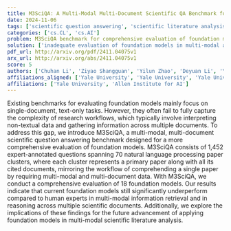```yaml
---
title: M3SciQA: A Multi-Modal Multi-Document Scientific QA Benchmark for   Evaluating Foundation Models
date: 2024-11-06
tags: ['scientific question answering', 'scientific literature analysis', 'foundation models', 'information retrieval', 'multi-document', 'multi-modal', 'natural language processing']
categories: ['cs.CL', 'cs.AI']
problem: M3SciQA benchmark for comprehensive evaluation of foundation models
solution: ['inadequate evaluation of foundation models in multi-modal and multi-document contexts']
pdf_url: http://arxiv.org/pdf/2411.04075v1
arx_url: http://arxiv.org/abs/2411.04075v1
score: 5
authors: ['Chuhan Li', 'Ziyao Shangguan', 'Yilun Zhao', 'Deyuan Li', 'Yixin Liu', 'Arman Cohan']
affiliations_aligned: ['Yale University', 'Yale University', 'Yale University', 'Yale University', 'Yale University', 'Allen Institute for AI']
affiliations: ['Yale University', 'Allen Institute for AI']
---
```



Existing benchmarks for evaluating foundation models mainly focus on single-document, text-only tasks. However, they often fail to fully capture the complexity of research workflows, which typically involve interpreting non-textual data and gathering information across multiple documents. To address this gap, we introduce M3SciQA, a multi-modal, multi-document scientific question answering benchmark designed for a more comprehensive evaluation of foundation models. M3SciQA consists of 1,452 expert-annotated questions spanning 70 natural language processing paper clusters, where each cluster represents a primary paper along with all its cited documents, mirroring the workflow of comprehending a single paper by requiring multi-modal and multi-document data. With M3SciQA, we conduct a comprehensive evaluation of 18 foundation models. Our results indicate that current foundation models still significantly underperform compared to human experts in multi-modal information retrieval and in reasoning across multiple scientific documents. Additionally, we explore the implications of these findings for the future advancement of applying foundation models in multi-modal scientific literature analysis.